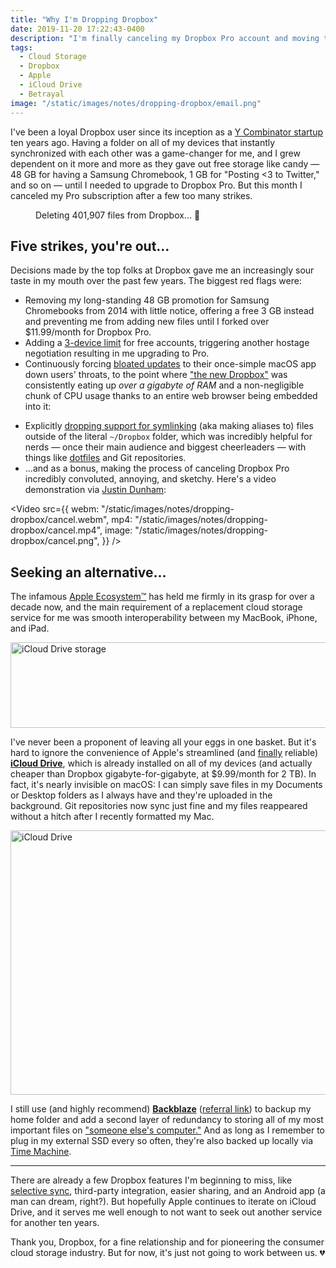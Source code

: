 ```yaml
---
title: "Why I'm Dropping Dropbox"
date: 2019-11-20 17:22:43-0400
description: "I'm finally canceling my Dropbox Pro account and moving to iCloud Drive for synchronized cloud storage."
tags:
  - Cloud Storage
  - Dropbox
  - Apple
  - iCloud Drive
  - Betrayal
image: "/static/images/notes/dropping-dropbox/email.png"
---
```


I've been a loyal Dropbox user since its inception as a [Y Combinator startup](https://www.ycombinator.com/apply/dropbox/) ten years ago. Having a folder on all of my devices that instantly synchronized with each other was a game-changer for me, and I grew dependent on it more and more as they gave out free storage like candy — 48 GB for having a Samsung Chromebook, 1 GB for "Posting \<3 to Twitter," and so on — until I needed to upgrade to Dropbox Pro. But this month I canceled my Pro subscription after a few too many strikes.

<Figure src="/public/static/images/notes/dropping-dropbox/email.png" width="504" height="223" priority>
  Deleting 401,907 files from Dropbox... 😬
</Figure>

## Five strikes, you're out...

Decisions made by the top folks at Dropbox gave me an increasingly sour taste in my mouth over the past few years. The biggest red flags were:

- Removing my long-standing 48 GB promotion for Samsung Chromebooks from 2014 with little notice, offering a free 3 GB instead and preventing me from adding new files until I forked over \$11.99/month for Dropbox Pro.
- Adding a [3-device limit](https://help.dropbox.com/account/computer-limit) for free accounts, triggering another hostage negotiation resulting in me upgrading to Pro.
- Continuously forcing [bloated updates](https://www.theverge.com/2019/6/11/18661673/new-dropbox-desktop-app-google-docs-slack-atlassian) to their once-simple macOS app down users' throats, to the point where ["the new Dropbox"](https://blog.dropbox.com/topics/product-tips/new-dropbox) was consistently eating up _over a gigabyte of RAM_ and a non-negligible chunk of CPU usage thanks to an entire web browser being embedded into it:

<Tweet id="1138686582859239425" />

- Explicitly [dropping support for symlinking](https://news.ycombinator.com/item?id=20844363) (aka making aliases to) files outside of the literal `~/Dropbox` folder, which was incredibly helpful for nerds — once their main audience and biggest cheerleaders — with things like [dotfiles](https://github.com/jakejarvis/dotfiles) and Git repositories.
- ...and as a bonus, making the process of canceling Dropbox Pro incredibly convoluted, annoying, and sketchy. Here's a video demonstration via [Justin Dunham](https://twitter.com/jwyattd):

<Video
  src={{
    webm: "/static/images/notes/dropping-dropbox/cancel.webm",
    mp4: "/static/images/notes/dropping-dropbox/cancel.mp4",
    image: "/static/images/notes/dropping-dropbox/cancel.png",
  }}
/>

## Seeking an alternative...

The infamous [Apple Ecosystem™](https://medium.com/swlh/the-irresistible-lure-of-the-apple-ecosystem-81bf8d66294a) has held me firmly in its grasp for over a decade now, and the main requirement of a replacement cloud storage service for me was smooth interoperability between my MacBook, iPhone, and iPad.

<Image
  src="/public/static/images/notes/dropping-dropbox/icloud-storage.png"
  width="865"
  height="137"
  alt="iCloud Drive storage"
/>

I've never been a proponent of leaving all your eggs in one basket. But it's hard to ignore the convenience of Apple's streamlined (and [finally](https://www.imore.com/developers-encounter-major-icloud-issues-ios-13-beta) reliable) [**iCloud Drive**](https://www.apple.com/icloud/), which is already installed on all of my devices (and actually cheaper than Dropbox gigabyte-for-gigabyte, at \$9.99/month for 2 TB). In fact, it's nearly invisible on macOS: I can simply save files in my Documents or Desktop folders as I always have and they're uploaded in the background. Git repositories now sync just fine and my files reappeared without a hitch after I recently formatted my Mac.

<Image
  src="/public/static/images/notes/dropping-dropbox/icloud-drive.png"
  width="680"
  height="423"
  alt="iCloud Drive"
/>

I still use (and highly recommend) [**Backblaze**](https://www.backblaze.com/) ([referral link](https://secure.backblaze.com/r/00x84e)) to backup my home folder and add a second layer of redundancy to storing all of my most important files on ["someone else's computer."](https://www.zdnet.com/article/stop-saying-the-cloud-is-just-someone-elses-computer-because-its-not/) And as long as I remember to plug in my external SSD every so often, they're also backed up locally via [Time Machine](https://support.apple.com/en-us/HT201250).

---

There are already a few Dropbox features I'm beginning to miss, like [selective sync](https://help.dropbox.com/installs-integrations/sync-uploads/selective-sync-overview), third-party integration, easier sharing, and an Android app (a man can dream, right?). But hopefully Apple continues to iterate on iCloud Drive, and it serves me well enough to not want to seek out another service for another ten years.

Thank you, Dropbox, for a fine relationship and for pioneering the consumer cloud storage industry. But for now, it's just not going to work between us. 💔
